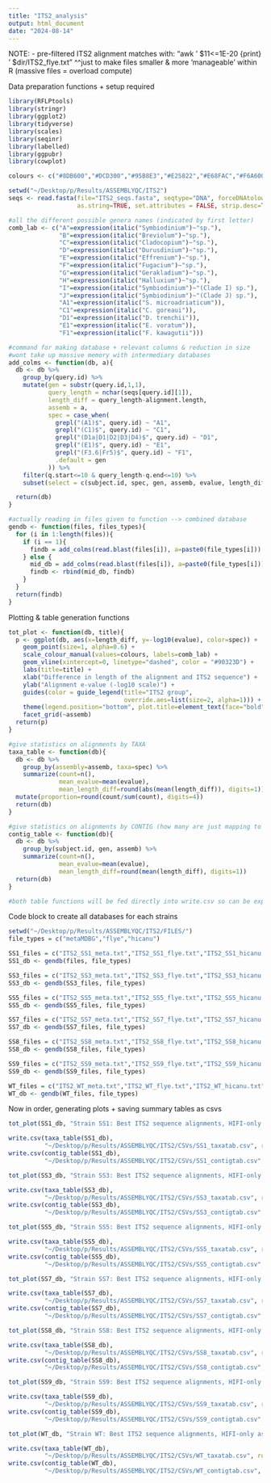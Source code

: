 ```yaml
---
title: "ITS2_analysis"
output: html_document
date: "2024-08-14"
---
```


NOTE:
- pre-filtered ITS2 alignment matches with: "awk ' $11<=1E-20 {print} ' $dir/ITS2_flye.txt"
^^just to make files smaller & more 'manageable' within R (massive files = overload compute)

Data preparation functions + setup required
```r
library(RFLPtools)
library(stringr)
library(ggplot2)
library(tidyverse)
library(scales)
library(seqinr)
library(labelled)
library(ggpubr)
library(cowplot)

colours <- c("#8DB600","#DCD300","#95B8E3","#E25822","#E68FAC","#F6A600","#90323D","#7286A0","#BC8034","#8BCA84","#488A99","#B2560D", "#6B8173","#78679A","#ecd9bc","#feadb9","#8c9a7c","#b29882","#355e3b","#bc85a3","#9799ba","#4a7ba6","#daa520","#9f8170","#eb4c42","#bdb76b","#663854","#2f4f4f","#cc4e5c","#96c8a2","#e5aa70")

setwd("~/Desktop/p/Results/ASSEMBLYQC/ITS2")
seqs <- read.fasta(file="ITS2_seqs.fasta", seqtype="DNA", forceDNAtolower = FALSE,
                   as.string=TRUE, set.attributes = FALSE, strip.desc=TRUE)

#all the different possible genera names (indicated by first letter)
comb_lab <- c("A"=expression(italic("Symbiodinium")~"sp."),
              "B"=expression(italic("Breviolum")~"sp."),
              "C"=expression(italic("Cladocopium")~"sp."),
              "D"=expression(italic("Durusdinium")~"sp."),
              "E"=expression(italic("Effrenium")~"sp."),
              "F"=expression(italic("Fugacium")~"sp."),
              "G"=expression(italic("Gerakladium")~"sp."),
              "H"=expression(italic("Halluxium")~"sp."), 
              "I"=expression(italic("Symbiodinium")~"(Clade I) sp."), 
              "J"=expression(italic("Symbiodinium")~"(Clade J) sp."), 
              "A1"=expression(italic("S. microadriaticum")), 
              "C1"=expression(italic("C. goreaui")), 
              "D1"=expression(italic("D. trenchii")), 
              "E1"=expression(italic("E. voratum")), 
              "F1"=expression(italic("F. kawagutii")))

#command for making database + relevant columns & reduction in size
#wont take up massive memory with intermediary databases
add_colms <- function(db, a){
  db <- db %>%
    group_by(query.id) %>%
    mutate(gen = substr(query.id,1,1),
           query_length = nchar(seqs[query.id][1]),
           length_diff = query_length-alignment.length,
           assemb = a,
           spec = case_when(
             grepl("(A1)$", query.id) ~ "A1",
             grepl("(C1)$", query.id) ~ "C1",
             grepl("(D1a|D1|D2|D3|D4)$", query.id) ~ "D1",
             grepl("(E1)$", query.id) ~ "E1",
             grepl("(F3.6|Fr5)$", query.id) ~ "F1",
             .default = gen
           )) %>%
    filter(q.start<=10 & query_length-q.end<=10) %>%
    subset(select = c(subject.id, spec, gen, assemb, evalue, length_diff))

  return(db)
}

#actually reading in files given to function --> combined database
gendb <- function(files, files_types){
  for (i in 1:length(files)){
    if (i == 1){
      findb = add_colms(read.blast(files[i]), a=paste0(file_types[i]))
    } else {
      mid_db = add_colms(read.blast(files[i]), a=paste0(file_types[i]))
      findb <- rbind(mid_db, findb)
    }
  }
  return(findb)
}
```

Plotting & table generation functions
```r
tot_plot <- function(db, title){
  p <- ggplot(db, aes(x=length_diff, y=-log10(evalue), color=spec)) +
    geom_point(size=1, alpha=0.6) +
    scale_colour_manual(values=colours, labels=comb_lab) +
    geom_vline(xintercept=0, linetype="dashed", color = "#90323D") +
    labs(title=title) +
    xlab("Difference in length of the alignment and ITS2 sequence") +
    ylab("Alignment e-value (-log10 scale)") +
    guides(color = guide_legend(title="ITS2 group",
                                override.aes=list(size=2, alpha=1))) +
    theme(legend.position="bottom", plot.title=element_text(face="bold")) +
    facet_grid(~assemb)
  return(p)
}

#give statistics on alignments by TAXA
taxa_table <- function(db){
  db <- db %>% 
    group_by(assembly=assemb, taxa=spec) %>%
    summarize(count=n(),
              mean_evalue=mean(evalue),
              mean_length_diff=round(abs(mean(length_diff)), digits=1)) %>%
  mutate(proportion=round(count/sum(count), digits=4))
  return(db)
}

#give statistics on alignments by CONTIG (how many are just mapping to the same few contigs?)
contig_table <- function(db){
  db <- db %>% 
    group_by(subject.id, gen, assemb) %>%
    summarize(count=n(),
              mean_evalue=mean(evalue), 
              mean_length_diff=round(mean(length_diff), digits=1)) 
  return(db)
}

#both table functions will be fed directly into write.csv so can be exported
```

Code block to create all databases for each strains
```r
setwd("~/Desktop/p/Results/ASSEMBLYQC/ITS2/FILES/")
file_types = c("metaMDBG","flye","hicanu")

SS1_files = c("ITS2_SS1_meta.txt","ITS2_SS1_flye.txt","ITS2_SS1_hicanu.txt")
SS1_db <- gendb(files, file_types)

SS3_files = c("ITS2_SS3_meta.txt","ITS2_SS3_flye.txt","ITS2_SS3_hicanu.txt")
SS3_db <- gendb(SS3_files, file_types)

SS5_files = c("ITS2_SS5_meta.txt","ITS2_SS5_flye.txt","ITS2_SS5_hicanu.txt")
SS5_db <- gendb(SS5_files, file_types)

SS7_files = c("ITS2_SS7_meta.txt","ITS2_SS7_flye.txt","ITS2_SS7_hicanu.txt")
SS7_db <- gendb(SS7_files, file_types)

SS8_files = c("ITS2_SS8_meta.txt","ITS2_SS8_flye.txt","ITS2_SS8_hicanu.txt")
SS8_db <- gendb(SS8_files, file_types)

SS9_files = c("ITS2_SS9_meta.txt","ITS2_SS9_flye.txt","ITS2_SS9_hicanu.txt")
SS9_db <- gendb(SS9_files, file_types)

WT_files = c("ITS2_WT_meta.txt","ITS2_WT_flye.txt","ITS2_WT_hicanu.txt")
WT_db <- gendb(WT_files, file_types)
```

Now in order, generating plots + saving summary tables as csvs
```r
tot_plot(SS1_db, "Strain SS1: Best ITS2 sequence alignments, HIFI-only assemblies")

write.csv(taxa_table(SS1_db), 
          "~/Desktop/p/Results/ASSEMBLYQC/ITS2/CSVs/SS1_taxatab.csv", row.names = FALSE)
write.csv(contig_table(SS1_db), 
          "~/Desktop/p/Results/ASSEMBLYQC/ITS2/CSVs/SS1_contigtab.csv", row.names = FALSE)
```

```r
tot_plot(SS3_db, "Strain SS3: Best ITS2 sequence alignments, HIFI-only assemblies")

write.csv(taxa_table(SS3_db), 
          "~/Desktop/p/Results/ASSEMBLYQC/ITS2/CSVs/SS3_taxatab.csv", row.names = FALSE)
write.csv(contig_table(SS3_db), 
          "~/Desktop/p/Results/ASSEMBLYQC/ITS2/CSVs/SS3_contigtab.csv", row.names = FALSE)
```

```r
tot_plot(SS5_db, "Strain SS5: Best ITS2 sequence alignments, HIFI-only assemblies")

write.csv(taxa_table(SS5_db), 
          "~/Desktop/p/Results/ASSEMBLYQC/ITS2/CSVs/SS5_taxatab.csv", row.names = FALSE)
write.csv(contig_table(SS5_db), 
          "~/Desktop/p/Results/ASSEMBLYQC/ITS2/CSVs/SS5_contigtab.csv", row.names = FALSE)
```

```r
tot_plot(SS7_db, "Strain SS7: Best ITS2 sequence alignments, HIFI-only assemblies")

write.csv(taxa_table(SS7_db), 
          "~/Desktop/p/Results/ASSEMBLYQC/ITS2/CSVs/SS7_taxatab.csv", row.names = FALSE)
write.csv(contig_table(SS7_db), 
          "~/Desktop/p/Results/ASSEMBLYQC/ITS2/CSVs/SS7_contigtab.csv", row.names = FALSE)
```

```r
tot_plot(SS8_db, "Strain SS8: Best ITS2 sequence alignments, HIFI-only assemblies")

write.csv(taxa_table(SS8_db), 
          "~/Desktop/p/Results/ASSEMBLYQC/ITS2/CSVs/SS8_taxatab.csv", row.names = FALSE)
write.csv(contig_table(SS8_db), 
          "~/Desktop/p/Results/ASSEMBLYQC/ITS2/CSVs/SS8_contigtab.csv", row.names = FALSE)
```

```r
tot_plot(SS9_db, "Strain SS9: Best ITS2 sequence alignments, HIFI-only assemblies")

write.csv(taxa_table(SS9_db), 
          "~/Desktop/p/Results/ASSEMBLYQC/ITS2/CSVs/SS9_taxatab.csv", row.names = FALSE)
write.csv(contig_table(SS9_db), 
          "~/Desktop/p/Results/ASSEMBLYQC/ITS2/CSVs/SS9_contigtab.csv", row.names = FALSE)
```

```r
tot_plot(WT_db, "Strain WT: Best ITS2 sequence alignments, HIFI-only assemblies")

write.csv(taxa_table(WT_db), 
          "~/Desktop/p/Results/ASSEMBLYQC/ITS2/CSVs/WT_taxatab.csv", row.names = FALSE)
write.csv(contig_table(WT_db), 
          "~/Desktop/p/Results/ASSEMBLYQC/ITS2/CSVs/WT_contigtab.csv", row.names = FALSE)
```


